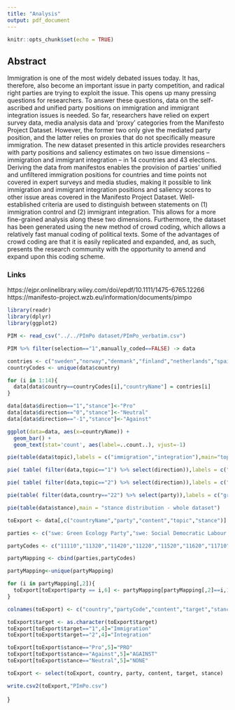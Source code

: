 ```yaml
---
title: "Analysis"
output: pdf_document
---
```


```r
knitr::opts_chunk$set(echo = TRUE)
```

## Abstract

Immigration is one of the most widely debated issues today. It has, therefore, also become an important issue in party competition, and radical right parties are trying to exploit the issue. This opens up many pressing questions for researchers. To answer these questions, data on the self-ascribed and unified party positions on immigration and immigrant integration issues is needed. So far, researchers have relied on expert survey data, media analysis data and ‘proxy’ categories from the Manifesto Project Dataset. However, the former two only give the mediated party position, and the latter relies on proxies that do not specifically measure immigration. The new dataset presented in this article provides researchers with party positions and saliency estimates on two issue dimensions – immigration and immigrant integration – in 14 countries and 43 elections. Deriving the data from manifestos enables the provision of parties’ unified and unfiltered immigration positions for countries and time points not covered in expert surveys and media studies, making it possible to link immigration and immigrant integration positions and saliency scores to other issue areas covered in the Manifesto Project Dataset. Well-established criteria are used to distinguish between statements on (1) immigration control and (2) immigrant integration. This allows for a more fine-grained analysis along these two dimensions. Furthermore, the dataset has been generated using the new method of crowd coding, which allows a relatively fast manual coding of political texts. Some of the advantages of crowd coding are that it is easily replicated and expanded, and, as such, presents the research community with the opportunity to amend and expand upon this coding scheme.

### Links
https://ejpr.onlinelibrary.wiley.com/doi/epdf/10.1111/1475-6765.12266
https://manifesto-project.wzb.eu/information/documents/pimpo

```r
library(readr)
library(dplyr)
library(ggplot2)
```

```r
PIM <- read_csv("../../PImPo dataset/PImPo_verbatim.csv")
```

```r
PIM %>% filter(selection=="1",manually_coded==FALSE) -> data

contries <- c("sweden","norway","denmank","finland","netherlands","spain","germany","austria","switzerland","ireland","usa","canada","australia","new zealand")
countryCodes <- unique(data$country)

for (i in 1:14){
  data[data$country==countryCodes[i],"countryName"] = contries[i]
}

data[data$direction=="1","stance"]<-"Pro"
data[data$direction=="0","stance"]<-"Neutral"
data[data$direction=="-1","stance"]<-"Against"
```

```r
ggplot(data=data, aes(x=countryName)) +
  geom_bar() +
  geom_text(stat='count', aes(label=..count..), vjust=-1)

pie(table(data$topic),labels = c("immigration","integration"),main="topic distribution - whole dataset")

pie( table( filter(data,topic=="1") %>% select(direction)),labels = c("against","neutral","pro"),main = "Stance against immigration - whole dataset")

pie( table( filter(data,topic=="2") %>% select(direction)),labels = c("against","neutral","pro"),main = "Stance against integration - whole dataset")

pie(table( filter(data,country=="22") %>% select(party)),labels = c("green left","socialist party","labour party","d66","VVD","christian democrat appeal","christian union","party of freedom","party of the animals","reformed political party"),main = "dutch parties")

pie(table(data$stance),main = "stance distribution - whole dataset")
```

```r
toExport <- data[,c("countryName","party","content","topic","stance")]
```

```r
parties <- c("swe: Green Ecology Party","swe: Social Democratic Labour Party","swe: Liberal People’s Party","swe: Left Communists Party","swe: Christian Democratic Community Party ","swe: Moderate Coalition Party","swe: Sweden Democrats","swe: Centre Party","nor: Socialist Left Party","nor: Norwegian Labour Party","nor: Liberal Party","nor: Christian People’s Party","nor: Conservative Party","nor: Centre Party","nor: Progress Party","dnk: Liberal Alliance","dnk: Red-Green Unity List","dnk: Socialist People’s Party","dnk: Social Democratic Party","dnk: Centre Democrats","dnk: Radical Party","dnk: Liberals","dnk: Christian People’s Party","dnk: Conservative People’s Party","dnk: Danish People’s Party","dnk: Progress Party","fin: Green Union","fin: Left Wing Alliance","fin: Finnish Social Democrats","fin: Christian Democrats in Finland","fin: National Coalition","fin: Finnish Centre","fin: Finnish Rural Party","fin: Swedish People’s Party","nld: Green Left","nld: Socialist Party","nld: Labour Party","nld: Democrats‘66","nld: People’s Party for Freedom and Democracy ","nld: Christian Democratic Appeal","nld: Christian Union","nld: Party of Freedom","nld: Party for the Animals","nld: Reformed Political Party","esp: Future Yes","esp: Amaiur","esp: Commitment-Q","esp: United Left","esp: Spanish Socialist Workers’ Party","esp: Union, Progress and Democracy","esp: Popular Party","esp: Convergence and Union","esp: Forum Asturias","esp: Basque Nationalist Party","esp: Basque Solidarity","esp: Canarian Coalition","esp: Aragonist Council","deu: Alliance‘90/Greens","deu: Party of Democratic Socialism","deu: The Left","deu: Social Democratic Party of Germany","deu: Free Democratic Party","deu: Christian Democratic Union/C.Social Union ","aut: The Greens","aut: The Greens","aut: The Greens","aut: The Greens","aut: Austrian Communist Party","aut: Austrian Social Democratic Party","aut: Austrian Social Democratic Party","aut: Austrian Social Democratic Party","aut: Austrian Social Democratic Party","aut: Austrian Freedom Party","aut: Austrian Freedom Party","aut: Austrian Freedom Party","aut: Austrian Freedom Party","aut: Austrian People’s Party","aut: Austrian People’s Party","aut: Austrian People’s Party","aut: Austrian People’s Party","aut: Alliance for the Future of Austria","aut: Alliance for the Future of Austria","che: Green Party of Switzerland","che: Green Liberal Party","che: Swiss Labour Party","che: Social Democratic Party of Switzerland ","che: Radical Democratic Party","che: Conservative Christian Social Party","che: Protestant People’s Party of Switzerland ","che: Christian Social Party","che: Federal Democratic Union","che: Swiss People’s Party","che: Conservative Democratic Party of Switzer. ","irl: United Left Alliance","irl: Green Party","irl: Socialist Party","irl: Labour Party","irl: Progressive Democrats","irl: Familiy of the Irish","irl: Soldiers of Destiny","irl: Ourselves Alone","usa: Democratic Party","usa: Republican Party","can: Green Party","can: New Democratic Party","can: Liberal Party of Canada","can: Conservative Party of Canada","can: Quebec Bloc","aus: Australian Greens","aus: Australian Labor Party","aus: Palmer United Party","aus: Liberal Party of Australia","aus: Katter's Australian Party","aus: National Country Party","nzl: Green Party of Aotearoa New Zealand","nzl: New Zealand Labour Party","nzl: ACT New Zealand","nzl: United Future New Zealand","nzl: Progressive Party","nzl: New Zealand National Party","nzl: New Zealand First Party","nzl: Maori Party","nzl: Mana Party")

partyCodes <- c("11110","11320","11420","11220","11520","11620","11710","11810","12221","12320","12420","12520","12620","12810","12951","13001","13229","13230","13320","13330","13410","13420","13520","13620","13720","13951","14110","14223","14320","14520","14620","14810","14820","14901","22110","22220","22320","22330","22420","22521","22526","22722","22951","22952","33091","33092","33093","33220","33320","33440","33610","33611","33612","33902","33903","33907","33909","41113","41221","41223","41320","41420","41521","42110","42110","42110","42110","42220","42320","42320","42320","42320","42420","42420","42420","42420","42520","42520","42520","42520","42710","42710","43110","43120","43220","43320","43420","43520","43530","43540","43711","43810","43811","53021","53110","53230","53320","53420","53520","53620","53951","61320","61620","62110","62320","62420","62623","62901","63110","63320","63410","63620","63710","63810","64110","64320","64420","64421","64422","64620","64621","64901","64902")

partyMapping <- cbind(parties,partyCodes)
```

```r
partyMapping<-unique(partyMapping)

for (i in partyMapping[,2]){
  toExport[toExport$party == i,6] <- partyMapping[partyMapping[,2]==i,1]
}

colnames(toExport) <- c("country","partyCode","content","target","stance","party")
```

```r
toExport$target <- as.character(toExport$target)
toExport[toExport$target=="1",4]="Immigration"
toExport[toExport$target=="2",4]="Integration"

toExport[toExport$stance=="Pro",5]="PRO"
toExport[toExport$stance=="Against",5]="AGAINST"
toExport[toExport$stance=="Neutral",5]="NONE"

toExport <- select(toExport, country, party, content, target, stance)
```
```r
write.csv2(toExport,"PImPo.csv")
```

}
